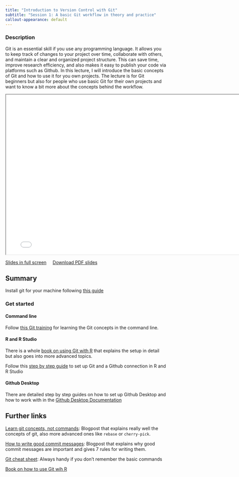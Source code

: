 ```yaml
---
title: "Introduction to Version Control with Git"
subtitle: "Session 1: A basic Git workflow in theory and practice"
callout-appearance: default
---
```


### Description

Git is an essential skill if you use any programming language. It allows you to keep track of changes to your project over time, collaborate with others, and maintain a clear and organized project structure. This can save time, improve research efficiency, and also makes it easy to publish your code via platforms such as Github. In this lecture, I will introduce the basic concepts of Git and how to use it for you own projects.
The lecture is for Git beginners but also for people who use basic Git for their own projects and want to know a bit more about the concepts behind the workflow.


```{=html}
<iframe class="slide-deck" width="780" height="500" src="../slides/02_git_collaboration.html"></iframe>
```

[Slides in full screen](../slides/02_git_collaboration.html){target="_blank"} &nbsp;&nbsp;&nbsp; <a href="../slides/02_git_collaboration.pdf" download>Download PDF slides</a>

## Summary


Install git for your machine following [this guide](https://www.atlassian.com/de/git/tutorials/install-git)

### Get started

#### Command line

Follow [this Git training](https://github.com/UnseenWizzard/git_training) for learning the Git
concepts in the command line. 

#### R and R Studio

There is a whole [book on using Git with R](https://happygitwithr.com/) that 
explains the setup in detail but also goes into more advanced topics.

Follow this [step by step guide](https://rfortherestofus.com/2021/02/how-to-use-git-github-with-r/)
to set up Git and a Github connection in R and R Studio

#### Github Desktop

There are detailed step by step guides on how to set up Github Desktop and how to
work with in the [Github Desktop Documentation](https://docs.github.com/en/desktop/installing-and-configuring-github-desktop/overview/creating-your-first-repository-using-github-desktop)

## Further links

[Learn git concepts, not commands](https://dev.to/unseenwizzard/learn-git-concepts-not-commands-4gjc): Blogpost that explains really well the concepts of git, also more advanced ones like `rebase` or `cherry-pick`.

[How to write good commit messages](https://cbea.ms/git-commit/): Blogpost that explains why good commit messages are important and gives 7 rules for writing them.

[Git cheat sheet](https://education.github.com/git-cheat-sheet-education.pdf): Always handy if you don't remember the basic commands

[Book on how to use Git wih R](https://happygitwithr.com/)